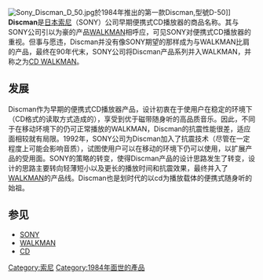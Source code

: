 {{Unreferenced |time=2010-05-29T16:58:26+00:00 }} 
[[File:Sony_Discman_D_50.jpg|thumb]]於1984年推出的第一款Discman,型號D-50]]
'''Discman'''是[[日本|日本]][[索尼|索尼]]（SONY）公司早期便携式CD播放器的商品名称。其与SONY公司引以为豪的产品[[WALKMAN|WALKMAN]]相呼应，可见SONY对便携式CD播放器的重视。但事与愿违，Discman并没有像SONY期望的那样成为与WALKMAN比肩的产品，最终在90年代末，SONY公司将Discman产品系列并入WALKMAN，并称之为[[CD_WALKMAN|CD WALKMAN]]。
== 发展 ==
Discman作为早期的便携式CD播放器产品，设计初衷在于使用户在稳定的环境下（CD格式的读取方式造成的），享受到优于磁带随身听的高品质音乐。因此，不同于在移动环境下的仍可正常播放的WALKMAN，Discman的抗震性能很差，适应面相较就有局限。1992年，SONY公司为Discman加入了抗震技术（尽管在一定程度上可能会影响音质），试图使用户可以在移动的环境下仍可以使用，以扩展产品的受用面。SONY的策略的转变，使得Discman产品的设计思路发生了转变，设计的思路主要转向轻薄短小以及更长的播放时间和抗震效果，最终并入了[[WALKMAN|WALKMAN]]的产品线。Discman也是划时代的以cd为播放载体的便携式随身听的始祖。

==参见==
* [[SONY|SONY]]
* [[WALKMAN|WALKMAN]]
* [[CD|CD]]

{{Commons cat}}
{{索尼}}

[[Category:索尼|Category:索尼]]
[[Category:1984年面世的產品|Category:1984年面世的產品]]